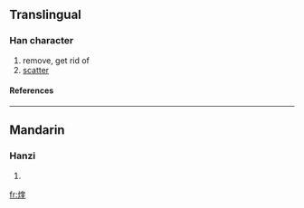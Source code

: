 ==Translingual==
===Han character===
{{Han char|rn=86|rad=火|as=09|sn=13|four=9481<sub>4</sub>|canj=火大土土 (FKGG)}}
# remove, get rid of
# [[scatter]]
====References====
{{Han ref|kx=0675.230|dkj=19170|hdz=32216.070|uh=7143|ud=28995|bh=DE79|bd=56953}}

----
==Mandarin==
===Hanzi===
{{cmn-hanzi|pin=[[kuǐ]] (kui3)|wg=k'uei<sup>3</sup>}}
# {{defn|Mandarin}}

[[fr:煃]]